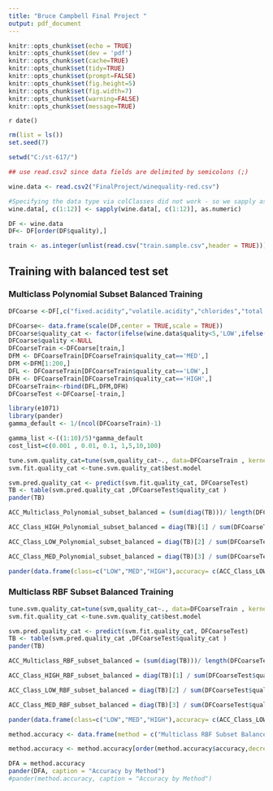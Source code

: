 ```yaml
---
title: "Bruce Campbell Final Project "
output: pdf_document
---
```


```r
knitr::opts_chunk$set(echo = TRUE)
knitr::opts_chunk$set(dev = 'pdf')
knitr::opts_chunk$set(cache=TRUE)
knitr::opts_chunk$set(tidy=TRUE)
knitr::opts_chunk$set(prompt=FALSE)
knitr::opts_chunk$set(fig.height=5)
knitr::opts_chunk$set(fig.width=7)
knitr::opts_chunk$set(warning=FALSE)
knitr::opts_chunk$set(message=TRUE)
```

`r date()`


```r
rm(list = ls())
set.seed(7)

setwd("C:/st-617/")

## use read.csv2 since data fields are delimited by semicolons (;)

wine.data <- read.csv2("FinalProject/winequality-red.csv")

#Specifying the data type via colClasses did not work - so we sapply as.numeric to convert the factor data to numeric.  We may want to convert some of the variables to factors later - but for visualization of the raw features we should use numeric type. 
wine.data[, c(1:12)] <- sapply(wine.data[, c(1:12)], as.numeric)

DF <- wine.data
DF<- DF[order(DF$quality),]

train <- as.integer(unlist(read.csv("train.sample.csv",header = TRUE)))
```

## Training with balanced test set
### Multiclass Polynomial Subset Balanced Training
```r
DFCoarse <-DF[,c("fixed.acidity","volatile.acidity","chlorides","total.sulfur.dioxide","density","sulphates","alcohol")]

DFCoarse<- data.frame(scale(DF,center = TRUE,scale = TRUE))
DFCoarse$quality_cat <- factor(ifelse(wine.data$quality<5,'LOW',ifelse(wine.data$quality>6,'HIGH','MED')))
DFCoarse$quality <-NULL
DFCoarseTrain <-DFCoarse[train,]
DFM <- DFCoarseTrain[DFCoarseTrain$quality_cat=='MED',]
DFM <-DFM[1:200,]
DFL <- DFCoarseTrain[DFCoarseTrain$quality_cat=='LOW',]
DFH <- DFCoarseTrain[DFCoarseTrain$quality_cat=='HIGH',]
DFCoarseTrain<-rbind(DFL,DFM,DFH)
DFCoarseTest <-DFCoarse[-train,]

library(e1071)
library(pander)
gamma_default <- 1/(ncol(DFCoarseTrain)-1)

gamma_list <-((1:10)/5)*gamma_default
cost_list=c(0.001 , 0.01, 0.1, 1,5,10,100)

tune.svm.quality_cat=tune(svm,quality_cat~., data=DFCoarseTrain , kernel ="polynomial",ranges =list(gamma=gamma_list,cost=cost_list ))
svm.fit.quality_cat <-tune.svm.quality_cat$best.model

svm.pred.quality_cat <- predict(svm.fit.quality_cat, DFCoarseTest)
TB <- table(svm.pred.quality_cat ,DFCoarseTest$quality_cat )
pander(TB)

ACC_Multiclass_Polynomial_subset_balanced = (sum(diag(TB)))/ length(DFCoarseTest$quality_cat)

ACC_Class_HIGH_Polynomial_subset_balanced = diag(TB)[1] / sum(DFCoarseTest$quality_cat=='HIGH')

ACC_Class_LOW_Polynomial_subset_balanced = diag(TB)[2] / sum(DFCoarseTest$quality_cat=='LOW')

ACC_Class_MED_Polynomial_subset_balanced = diag(TB)[3] / sum(DFCoarseTest$quality_cat=='MED')

pander(data.frame(class=c("LOW","MED","HIGH"),accuracy= c(ACC_Class_LOW_Polynomial_subset_balanced,ACC_Class_MED_Polynomial_subset_balanced,ACC_Class_HIGH_Polynomial_subset_balanced)),caption = "Multiclass Polynomial Subset Balanced SVM accuracy by class")

```

### Multiclass RBF Subset Balanced Training

```r
tune.svm.quality_cat=tune(svm,quality_cat~., data=DFCoarseTrain , kernel ="polynomial",ranges =list(gamma=gamma_list,cost=cost_list ))
svm.fit.quality_cat <-tune.svm.quality_cat$best.model

svm.pred.quality_cat <- predict(svm.fit.quality_cat, DFCoarseTest)
TB <- table(svm.pred.quality_cat ,DFCoarseTest$quality_cat )
pander(TB)

ACC_Multiclass_RBF_subset_balanced = (sum(diag(TB)))/ length(DFCoarseTest$quality_cat)

ACC_Class_HIGH_RBF_subset_balanced = diag(TB)[1] / sum(DFCoarseTest$quality_cat=='HIGH')

ACC_Class_LOW_RBF_subset_balanced = diag(TB)[2] / sum(DFCoarseTest$quality_cat=='LOW')

ACC_Class_MED_RBF_subset_balanced = diag(TB)[3] / sum(DFCoarseTest$quality_cat=='MED')

pander(data.frame(class=c("LOW","MED","HIGH"),accuracy= c(ACC_Class_LOW_RBF_subset_balanced,ACC_Class_MED_RBF_subset_balanced,ACC_Class_HIGH_RBF_subset_balanced)),caption = "Multiclass RBF Subset Balanced SVM accuracy by class")
```

```r
method.accuracy <- data.frame(method = c("Multiclass RBF Subset Balanced SVM","Multiclass Polynomial Subset Balanced SVM"), accuracy=as.numeric(c(ACC_Multiclass_RBF_subset_balanced,ACC_Multiclass_Polynomial_subset_balanced)))

method.accuracy <- method.accuracy[order(method.accuracy$accuracy,decreasing = FALSE),]

DFA = method.accuracy
pander(DFA, caption = "Accuracy by Method")
#pander(method.accuracy, caption = "Accuracy by Method")
```